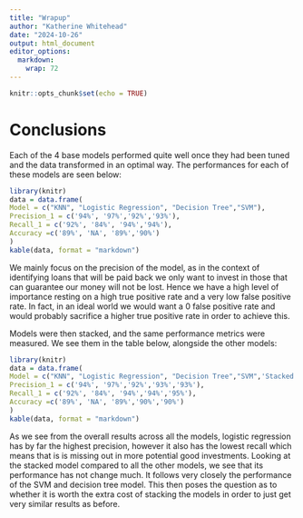 ```yaml
---
title: "Wrapup"
author: "Katherine Whitehead"
date: "2024-10-26"
output: html_document
editor_options: 
  markdown: 
    wrap: 72
---
```


```r
knitr::opts_chunk$set(echo = TRUE)
```

# Conclusions

Each of the 4 base models performed quite well once they had been tuned
and the data transformed in an optimal way. The performances for each of
these models are seen below:

```r
library(knitr) 
data = data.frame( 
Model = c("KNN", "Logistic Regression", "Decision Tree","SVM"), 
Precision_1 = c('94%', '97%','92%','93%'),
Recall_1 = c('92%', '84%', '94%','94%'),
Accuracy =c('89%', 'NA', '89%','90%')
)
kable(data, format = "markdown")
```

We mainly focus on the precision of the model, as in the context of
identifying loans that will be paid back we only want to invest in those
that can guarantee our money will not be lost. Hence we have a high
level of importance resting on a high true positive rate and a very low
false positive rate. In fact, in an ideal world we would want a 0 false
positive rate and would probably sacrifice a higher true positive rate in
order to achieve this.

Models were then stacked, and the same performance metrics were measured.
We see them in the table below, alongside the other models:

```r
library(knitr) 
data = data.frame( 
Model = c("KNN", "Logistic Regression", "Decision Tree","SVM",'Stacked'), 
Precision_1 = c('94%', '97%','92%','93%','93%'),
Recall_1 = c('92%', '84%', '94%','94%','95%'),
Accuracy =c('89%', 'NA', '89%','90%','90%')
)
kable(data, format = "markdown")
```

As we see from the overall results across all the models, logistic
regression has by far the highest precision, however it also has the
lowest recall which means that is is missing out in more potential good
investments. Looking at the stacked model compared to all the other
models, we see that its performance has not change much. It follows very
closely the performance of the SVM and decision tree model. This then
poses the question as to whether it is worth the extra cost of stacking
the models in order to just get very similar results as before.
